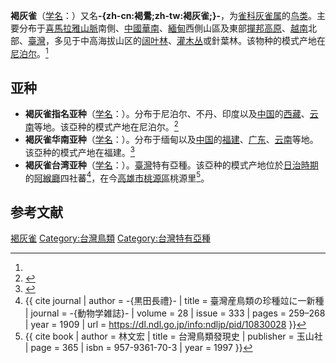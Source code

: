 {{noteTA
|T=zh-cn:褐灰雀; zh-tw:褐鷽; 
|1=zh-cn:褐灰雀; zh-tw:褐鷽; 
|2=zh-cn:燕雀科; zh-tw:雀科; 
}}
{{speciesbox
| image = Pyrrhula nipalensis.jpg
| image_caption = 臺灣亞種，攝於[[臺灣|臺灣]][[花蓮縣|花蓮]]
| status = LC
| status_system = IUCN3.1
| status_ref = <ref name=IUCN>{{IUCN|id=103837801 |title=''Pyrrhula nipalensis'' |assessors=BirdLife International|version=2020.1 |year=2016 |accessdate=1 October 2016}} 資料庫資料包含說明此物種被編入無危級別的原因</ref>
| genus = Pyrrhula
| species = nipalensis
| authority = [[Brian_Houghton_Hodgson|Hodgson]], 1836<ref name='id4313'>{{cite web| url =http://www.bioinfo.cn/db05/BjdwSpecies.php?action=view&id=4313| title =褐灰雀| work =《中国动物物种编目数据库》| publisher =中国科学院微生物研究所| author =中国科学院动物研究所| accessdate =2009-04-04| deadurl =yes| archiveurl =https://web.archive.org/web/20160305054024/http://www.bioinfo.cn/db05/BjdwSpecies.php?action=view&id=4313| archivedate =2016-03-05| df =}}</ref>
}}

'''褐灰雀'''（[[学名|学名]]：{{lang|la|''Pyrrhula nipalensis''}}）又名'''-{zh-cn:褐鷽;zh-tw:褐灰雀;}-'''，为[[雀科|雀科]][[灰雀属|灰雀属]]的[[鸟类|鸟类]]。主要分布于[[喜馬拉雅山脈|喜馬拉雅山脈]]南側、[[中國華南|中國華南]]、[[緬甸|緬甸]]西側山區及東部[[撣邦高原|撣邦高原]]、[[越南|越南]]北部、[[臺灣|臺灣]]，多见于中高海拔山区的[[阔叶林|阔叶林]]、[[灌木丛|灌木丛]]或針葉林。该物种的模式产地在[[尼泊尔|尼泊尔]]。<ref name='id4313'/>

==亚种==
*'''褐灰雀指名亚种'''（[[学名|学名]]：{{lang|la|''Pyrrhula nipalensis nipalensis''}}）。分布于尼泊尔、不丹、印度以及[[中国|中国]]的[[西藏|西藏]]、[[云南|云南]]等地。该亞种的模式产地在尼泊尔。<ref name='id4314'>{{cite web| url =http://www.bioinfo.cn/db05/BjdwSpecies.php?action=view&id=4314| title =褐灰雀指名亚种| work =《中国动物物种编目数据库》| publisher =中国科学院微生物研究所| author =中国科学院动物研究所| accessdate =2009-04-04| deadurl =yes| archiveurl =https://web.archive.org/web/20160305071017/http://www.bioinfo.cn/db05/BjdwSpecies.php?action=view&id=4314| archivedate =2016-03-05| df =}}</ref>
*'''褐灰雀华南亚种'''（[[学名|学名]]：{{lang|la|''Pyrrhula nipalensis ricketti''}}）。分布于缅甸以及[[中国|中国]]的[[福建|福建]]、[[广东|广东]]、[[云南|云南]]等地。该亞种的模式产地在福建。<ref name='id4315'>{{cite web| url =http://www.bioinfo.cn/db05/BjdwSpecies.php?action=view&id=4315| title =褐灰雀华南亚种| work =《中国动物物种编目数据库》| publisher =中国科学院微生物研究所| author =中国科学院动物研究所| accessdate =2009-04-04| deadurl =yes| archiveurl =https://web.archive.org/web/20160305023515/http://www.bioinfo.cn/db05/BjdwSpecies.php?action=view&id=4315| archivedate =2016-03-05| df =}}</ref>
*'''褐灰雀台湾亚种'''（[[学名|学名]]：{{lang|la|''Pyrrhula nipalensis uchidai''}}）。[[臺灣|臺灣]]特有亞種。该亞种的模式产地位於[[台灣日治時期|日治時期]]的[[阿緱廳|阿緱廳]]四社蕃<ref name = kuroda>{{ cite journal | author = -{黒田長禮}- | title = <nowiki>臺灣産鳥類の珍種竝に一新種</nowiki> | journal = -{動物学雑誌}- | volume = 28 | issue = 333 | pages = 259–268 | year = 1909 | url = https://dl.ndl.go.jp/info:ndljp/pid/10830028 }}</ref>，在今[[高雄市|高雄市]][[桃源區|桃源區]]桃源里<ref name = "Lin1997">{{ cite book | author = 林文宏 | title = 台灣鳥類發現史 | publisher = 玉山社 | page = 365 | isbn = 957-9361-70-3 | year = 1997 }}</ref>。

== 参考文献 ==
{{reflist}}

{{Taxonbar}}
[[Category:灰雀属|褐灰雀]]
[[Category:台灣鳥類|Category:台灣鳥類]]
[[Category:台灣特有亞種|Category:台灣特有亞種]]